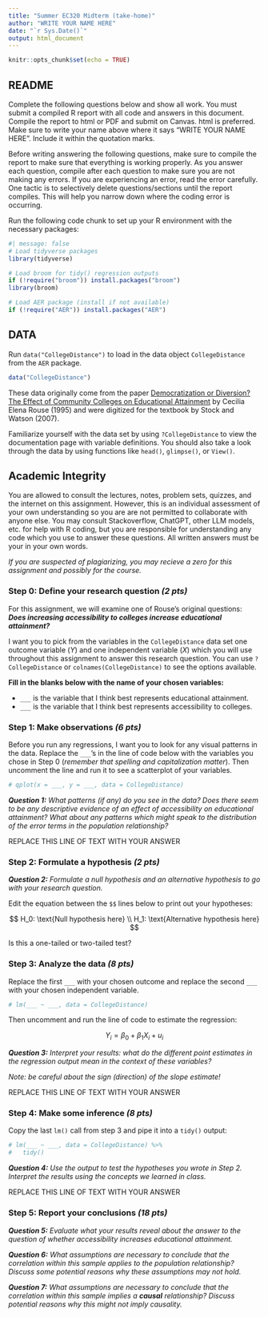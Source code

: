 ```yaml
---
title: "Summer EC320 Midterm (take-home)"
author: "WRITE YOUR NAME HERE"
date: "`r Sys.Date()`"
output: html_document
---
```


```r
knitr::opts_chunk$set(echo = TRUE)
```

## README

Complete the following questions below and show all work.
You must submit a compiled R report with all code and answers in this document.
Compile the report to html or PDF and submit on Canvas.
html is preferred.
Make sure to write your name above where it says “WRITE YOUR NAME HERE”.
Include it within the quotation marks.

Before writing answering the following questions,
make sure to compile the report to make sure that everything is working properly.
As you answer each question,
compile after each question to make sure you are not making any errors.
If you are experiencing an error, read the error carefully.
One tactic is to selectively delete questions/sections
until the report compiles.
This will help you narrow down where the coding error is occurring.

Run the following code chunk to set up your R environment with the 
necessary packages:
```r
#| message: false
# Load tidyverse packages
library(tidyverse)

# Load broom for tidy() regression outputs
if (!require("broom")) install.packages("broom") 
library(broom) 

# Load AER package (install if not available)
if (!require("AER")) install.packages("AER")
```

## DATA

Run `data("CollegeDistance")` to load in the data object `CollegeDistance` 
from the `AER` package.
```r
data("CollegeDistance")
```

These data originally come from the paper
[Democratization or Diversion? The Effect of Community Colleges on Educational Attainment](https://www.jstor.org/stable/1392376) by Cecilia Elena Rouse (1995) 
and were digitized for the textbook by Stock and Watson (2007).

Familiarize yourself with the data set by using `?CollegeDistance` to view the 
documentation page with variable definitions.
You should also take a look through the data by using functions like 
`head()`, `glimpse()`, or `View()`.

## Academic Integrity

You are allowed to consult the lectures, notes, problem sets, quizzes, and the internet on this assignment. 
However, this is an individual assessment of your own understanding 
so you are are not permitted to collaborate with anyone else.
You may consult Stackoverflow, ChatGPT, other LLM models, etc.
for help with R coding, but you are responsible for understanding any code 
which you use to answer these questions.
All written answers must be your in your own words. 

*If you are suspected of plagiarizing, you may recieve a zero for this assignment and possibly for the course.*

### Step 0: Define your research question *(2 pts)*

For this assignment, we will examine one of Rouse's original questions:
***Does increasing accessibility to colleges increase educational attainment?***

I want you to pick from the variables in the `CollegeDistance` data set 
one outcome variable ($Y$) and one independent variable ($X$) which you will use throughout this assignment to answer this research question. 
You can use `?CollegeDistance` or `colnames(CollegeDistance)` to see the 
options available.

**Fill in the blanks below with the name of your chosen variables:**

- `___` is the variable that I think best represents educational attainment.
- `___` is the variable that I think best represents accessibility to colleges.

### Step 1: Make observations *(6 pts)*

Before you run any regressions, I want you to look for any visual patterns in the data.
Replace the `___`'s in the line of code below with the variables you chose in Step 0
(*remember that spelling and capitalization matter*).
Then uncomment the line and run it to see a scatterplot of your variables.

```r
# qplot(x = ___, y = ___, data = CollegeDistance)
```

_**Question 1:** What patterns (if any) do you see in the data? Does there seem to be any descriptive evidence of an effect of accessibility on educational attainment? What about any patterns which might speak to the distribution of the error terms in the population relationship?_

REPLACE THIS LINE OF TEXT WITH YOUR ANSWER

### Step 2: Formulate a hypothesis *(2 pts)*

_**Question 2:** Formulate a null hypothesis and an alternative hypothesis to go with your research question. _

Edit the equation between the `$$` lines below to print out your hypotheses:

$$
H_0: \text{Null hypothesis here} \\
H_1: \text{Alternative hypothesis here}
$$

Is this a one-tailed or two-tailed test?

### Step 3: Analyze the data *(8 pts)*

Replace the first `___` with your chosen outcome 
and replace the second `___` with your chosen independent variable.

```r
# lm(___ ~ ___, data = CollegeDistance) 
```

Then uncomment and run the line of code to estimate the regression:

$$
Y_i = \beta_0 + \beta_1 X_i + u_i
$$

_**Question 3:** Interpret your results: what do the different point estimates in the regression output mean in the context of these variables?_

*Note: be careful about the sign (direction) of the slope estimate!*

REPLACE THIS LINE OF TEXT WITH YOUR ANSWER

### Step 4: Make some inference *(8 pts)*

Copy the last `lm()` call from step 3 and pipe it into a `tidy()` output:

```r
# lm(___ ~ ___, data = CollegeDistance) %>% 
#   tidy()
```

_**Question 4:** Use the output to test the hypotheses you wrote in Step 2. Interpret the results using the concepts we learned in class._

REPLACE THIS LINE OF TEXT WITH YOUR ANSWER

### Step 5: Report your conclusions *(18 pts)*

_**Question 5:** Evaluate what your results reveal about the answer to the question of whether accessibility increases educational attainment._

_**Question 6:** What assumptions are necessary to conclude that the correlation within this sample applies to the population relationship? Discuss some potential reasons why these assumptions may not hold._

_**Question 7:** What assumptions are necessary to conclude that the correlation within this sample implies a **causal** relationship? Discuss potential reasons why this might not imply causality._
